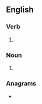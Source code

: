 ==English==

===Verb===
{{head|en|verb form}}

# {{en-third-person singular of|demur}}

===Noun===
{{head|en|noun form}}

# {{plural of|en|demur}}

===Anagrams===
* {{anagrams|en|a=demrsu|Duresm|MUDers}}